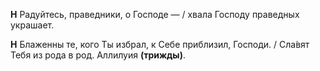 **Н** Радуйтесь, праведники, о Господе — / хвала Господу праведных украшает.

**Н** Блаженны те, кого Ты избрал, к Себе приблизил, Господи. / Сла́вят Тебя из рода в род. Аллилуия **(трижды)**.

